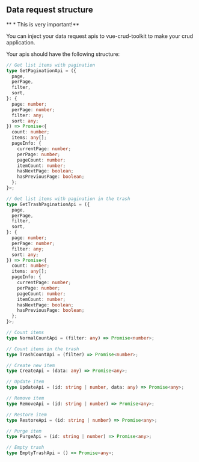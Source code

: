 
<Meta title="CRUD/Data request structure" />

## Data request structure

** \* This is very important!**

You can inject your data request apis to vue-crud-toolkit to make your crud application.

Your apis should have the following structure:

```typescript
// Get list items with pagination
type GetPaginationApi = ({
  page,
  perPage,
  filter,
  sort,
}: {
  page: number;
  perPage: number;
  filter: any;
  sort: any;
}) => Promise<{
  count: number;
  items: any[];
  pageInfo: {
    currentPage: number;
    perPage: number;
    pageCount: number;
    itemCount: number;
    hasNextPage: boolean;
    hasPreviousPage: boolean;
  };
}>;

// Get list items with pagination in the trash
type GetTrashPaginationApi = ({
  page,
  perPage,
  filter,
  sort,
}: {
  page: number;
  perPage: number;
  filter: any;
  sort: any;
}) => Promise<{
  count: number;
  items: any[];
  pageInfo: {
    currentPage: number;
    perPage: number;
    pageCount: number;
    itemCount: number;
    hasNextPage: boolean;
    hasPreviousPage: boolean;
  };
}>;

// Count items
type NormalCountApi = (filter: any) => Promise<number>;

// Count items in the trash
type TrashCountApi = (filter) => Promise<number>;

// Create new item
type CreateApi = (data: any) => Promise<any>;

// Update item
type UpdateApi = (id: string | number, data: any) => Promise<any>;

// Remove item
type RemoveApi = (id: string | number) => Promise<any>;

// Restore item
type RestoreApi = (id: string | number) => Promise<any>;

// Purge item
type PurgeApi = (id: string | number) => Promise<any>;

// Empty trash
type EmptyTrashApi = () => Promise<any>;
```
